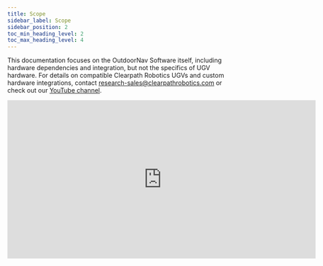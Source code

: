 ```yaml
---
title: Scope
sidebar_label: Scope
sidebar_position: 2
toc_min_heading_level: 2
toc_max_heading_level: 4
---
```


This documentation focuses on the OutdoorNav Software itself, including
hardware dependencies and integration, but not the specifics of UGV
hardware. For details on compatible Clearpath Robotics UGVs and custom
hardware integrations, contact <research-sales@clearpathrobotics.com> or check
out our [YouTube channel](https://www.youtube.com/channel/UCNPP3C-ZK3mwpG2x89VE-2Q).

<iframe width="696" height="358" src="https://www.youtube.com/embed/NqlRQ3FJIDA" title="YouTube video player" frameborder="0" allow="accelerometer; autoplay; clipboard-write; encrypted-media; gyroscope; picture-in-picture" allowfullscreen></iframe>
